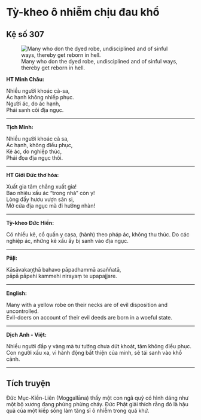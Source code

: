 # Tỳ-kheo ô nhiễm chịu đau khổ {- #ty-kheo-o-nhiem-chiu-canh-kho}

## Kệ số 307 {- #ke-so-307}

![Many who don the dyed robe, undisciplined and of sinful ways, thereby get reborn in hell.](images/kinh-phap-cu-ke-so-307-dhammapada-verse-307.jpg){fig-align="center" .lightbox}

**HT Minh Châu:**

Nhiều người khoác cà-sa,  
Ác hạnh không nhiếp phục.  
Người ác, do ác hạnh,  
Phải sanh cõi địa ngục.  

<hr class="divider">

**Tịch Minh:**

Nhiều người khoác cà sa,  
Ác hạnh, không điều phục,  
Kẻ ác, do nghiệp thúc,  
Phải đọa địa ngục thôi.  

<hr class="divider">

**HT Giới Đức thơ hóa:**

Xuất gia tâm chẳng xuất gia!  
Bao nhiêu xấu ác “trong nhà” còn y!  
Lòng đầy hươu vượn sân si,  
Mở cửa địa ngục mà đi hưởng nhàn!  

<hr class="divider">

**Tỳ-kheo Đức Hiền:**

Có nhiều kẻ, cổ quấn y casa, (hành) theo pháp ác, không thu thúc. Do các nghiệp ác, những kẻ xấu ấy bị sanh vào địa ngục.  

<hr class="divider">

**Pāḷi:**

Kāsāvakaṇṭhā bahavo pāpadhammā asaññatā,  
pāpā pāpehi kammehi nirayaṃ te upapajjare.  

<hr class="divider">

**English:**

Many with a yellow robe on their necks are of evil disposition and uncontrolled.  
Evil-doers on account of their evil deeds are born in a woeful state.  

<hr class="divider">

**Dịch Anh - Việt:**

Nhiều người đắp y vàng mà tư tưởng chưa dứt khoát, tâm không điều phục.  
Con người xấu xa, vì hành động bất thiện của mình, sẽ tái sanh vào khổ cảnh.  

<hr class="divider">

## Tích truyện {- #tich-truyen}

Ðức Mục-Kiền-Liên (Moggallāna) thấy một con ngã quỷ có hình dáng như một bộ xương đang phừng phừng cháy. Ðức Phật giải thích rằng đó là hậu quả của một kiếp sống làm tăng sĩ ô nhiễm trong quá khứ.  